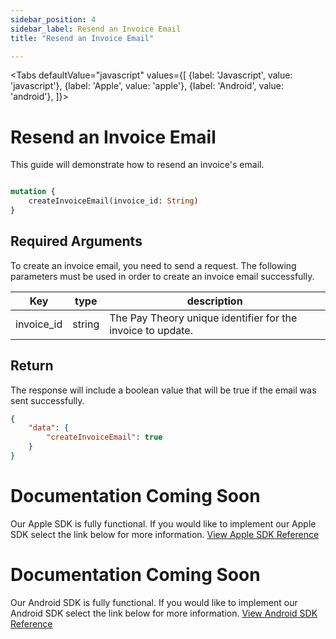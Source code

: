 ```yaml
---
sidebar_position: 4
sidebar_label: Resend an Invoice Email
title: "Resend an Invoice Email"

---
```



<Tabs
  defaultValue="javascript"
  values={[
    {label: 'Javascript', value: 'javascript'},
    {label: 'Apple', value: 'apple'},
    {label: 'Android', value: 'android'},
  ]}>
  <TabItem value="javascript">

# Resend an Invoice Email
This guide will demonstrate how to resend an invoice's email.

```graphql

mutation {
    createInvoiceEmail(invoice_id: String)
}
```

## Required Arguments
To create an invoice email, you need to send a request. The following parameters must be used in order to create an invoice email successfully. 

|Key                |type         |       description                     |
|-------------------|-------------|---------------------------------------|     
| invoice_id            |string        |The Pay Theory unique identifier for the invoice to update.|

## Return
The response will include a boolean value that will be true if the email was sent successfully.

```JSON
{
    "data": {
        "createInvoiceEmail": true
    }
}
```

</TabItem>
  <TabItem value="apple">

# Documentation Coming Soon
Our Apple SDK is fully functional. If you would like to implement our Apple SDK select the link below for more information.
<a href= "../../../sdk/apple/MAIN" class="button button--primary button--md">View Apple SDK Reference</a>

  </TabItem>

  <TabItem value="android">

# Documentation Coming Soon
Our Android SDK is fully functional. If you would like to implement our Android SDK select the link below for more information.
<a href= "../../../sdk/android/MAIN" class="button button--primary button--md">View Android SDK Reference</a>

  </TabItem>

</Tabs>

